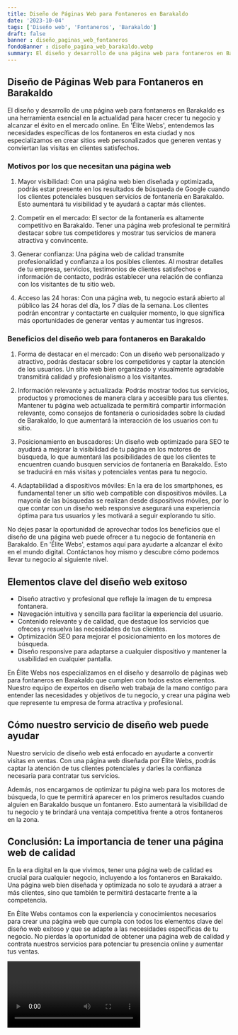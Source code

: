 ```yaml
---
title: Diseño de Páginas Web para Fontaneros en Barakaldo
date: '2023-10-04'
tags: ['Diseño web', 'Fontaneros', 'Barakaldo']
draft: false
banner : diseño_paginas_web_fontaneros
fondoBanner : diseño_pagina_web_barakaldo.webp
summary: El diseño y desarrollo de una página web para fontaneros en Barakaldo es una herramienta esencial en la actualidad para hacer crecer tu negocio y alcanzar el éxito en el mercado online. En 'Élite Webs', entendemos las necesidades específicas de los fontaneros en esta ciudad y nos especializamos en crear sitios web personalizados que generen ventas y conviertan las visitas en clientes satisfechos.
---
```


## Diseño de Páginas Web para Fontaneros en Barakaldo

El diseño y desarrollo de una página web para fontaneros en Barakaldo es una herramienta esencial en la actualidad para hacer crecer tu negocio y alcanzar el éxito en el mercado online. En 'Élite Webs', entendemos las necesidades específicas de los fontaneros en esta ciudad y nos especializamos en crear sitios web personalizados que generen ventas y conviertan las visitas en clientes satisfechos.

### Motivos por los que necesitan una página web

1. Mayor visibilidad: Con una página web bien diseñada y optimizada, podrás estar presente en los resultados de búsqueda de Google cuando los clientes potenciales busquen servicios de fontanería en Barakaldo. Esto aumentará tu visibilidad y te ayudará a captar más clientes.

2. Competir en el mercado: El sector de la fontanería es altamente competitivo en Barakaldo. Tener una página web profesional te permitirá destacar sobre tus competidores y mostrar tus servicios de manera atractiva y convincente.

3. Generar confianza: Una página web de calidad transmite profesionalidad y confianza a los posibles clientes. Al mostrar detalles de tu empresa, servicios, testimonios de clientes satisfechos e información de contacto, podrás establecer una relación de confianza con los visitantes de tu sitio web.

4. Acceso las 24 horas: Con una página web, tu negocio estará abierto al público las 24 horas del día, los 7 días de la semana. Los clientes podrán encontrar y contactarte en cualquier momento, lo que significa más oportunidades de generar ventas y aumentar tus ingresos.

### Beneficios del diseño web para fontaneros en Barakaldo

1. Forma de destacar en el mercado: Con un diseño web personalizado y atractivo, podrás destacar sobre los competidores y captar la atención de los usuarios. Un sitio web bien organizado y visualmente agradable transmitirá calidad y profesionalismo a los visitantes.

2. Información relevante y actualizada: Podrás mostrar todos tus servicios, productos y promociones de manera clara y accesible para tus clientes. Mantener tu página web actualizada te permitirá compartir información relevante, como consejos de fontanería o curiosidades sobre la ciudad de Barakaldo, lo que aumentará la interacción de los usuarios con tu sitio.

3. Posicionamiento en buscadores: Un diseño web optimizado para SEO te ayudará a mejorar la visibilidad de tu página en los motores de búsqueda, lo que aumentará las posibilidades de que los clientes te encuentren cuando busquen servicios de fontanería en Barakaldo. Esto se traducirá en más visitas y potenciales ventas para tu negocio.

4. Adaptabilidad a dispositivos móviles: En la era de los smartphones, es fundamental tener un sitio web compatible con dispositivos móviles. La mayoría de las búsquedas se realizan desde dispositivos móviles, por lo que contar con un diseño web responsive asegurará una experiencia óptima para tus usuarios y les motivará a seguir explorando tu sitio.

No dejes pasar la oportunidad de aprovechar todos los beneficios que el diseño de una página web puede ofrecer a tu negocio de fontanería en Barakaldo. En 'Élite Webs', estamos aquí para ayudarte a alcanzar el éxito en el mundo digital. Contáctanos hoy mismo y descubre cómo podemos llevar tu negocio al siguiente nivel.

<GifSeo />

<Cta />

## Elementos clave del diseño web exitoso 

- Diseño atractivo y profesional que refleje la imagen de tu empresa fontanera.
- Navegación intuitiva y sencilla para facilitar la experiencia del usuario.
- Contenido relevante y de calidad, que destaque los servicios que ofreces y resuelva las necesidades de tus clientes.
- Optimización SEO para mejorar el posicionamiento en los motores de búsqueda.
- Diseño responsive para adaptarse a cualquier dispositivo y mantener la usabilidad en cualquier pantalla.

En Élite Webs nos especializamos en el diseño y desarrollo de páginas web para fontaneros en Barakaldo que cumplen con todos estos elementos. Nuestro equipo de expertos en diseño web trabaja de la mano contigo para entender las necesidades y objetivos de tu negocio, y crear una página web que represente tu empresa de forma atractiva y profesional.

## Cómo nuestro servicio de diseño web puede ayudar

Nuestro servicio de diseño web está enfocado en ayudarte a convertir visitas en ventas. Con una página web diseñada por Élite Webs, podrás captar la atención de tus clientes potenciales y darles la confianza necesaria para contratar tus servicios.

Además, nos encargamos de optimizar tu página web para los motores de búsqueda, lo que te permitirá aparecer en los primeros resultados cuando alguien en Barakaldo busque un fontanero. Esto aumentará la visibilidad de tu negocio y te brindará una ventaja competitiva frente a otros fontaneros en la zona.

## Conclusión: La importancia de tener una página web de calidad

En la era digital en la que vivimos, tener una página web de calidad es crucial para cualquier negocio, incluyendo a los fontaneros en Barakaldo. Una página web bien diseñada y optimizada no solo te ayudará a atraer a más clientes, sino que también te permitirá destacarte frente a la competencia.

En Élite Webs contamos con la experiencia y conocimientos necesarios para crear una página web que cumpla con todos los elementos clave del diseño web exitoso y que se adapte a las necesidades específicas de tu negocio. No pierdas la oportunidad de obtener una página web de calidad y contrata nuestros servicios para potenciar tu presencia online y aumentar tus ventas.

<Video />

<CtaBot job='Fontaneros' city='Barakaldo'/>

<Gmaps query='Barakaldo+españa+maps' />